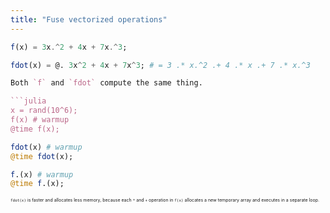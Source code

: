 ```yaml
---
title: "Fuse vectorized operations"
---
```



```julia
f(x) = 3x.^2 + 4x + 7x.^3;

fdot(x) = @. 3x^2 + 4x + 7x^3; # = 3 .* x.^2 .+ 4 .* x .+ 7 .* x.^3

```

```julia

Both `f` and `fdot` compute the same thing. 

```julia
x = rand(10^6);
f(x) # warmup
@time f(x);
```

```julia
fdot(x) # warmup
@time fdot(x);
```

```julia
f.(x) # warmup
@time f.(x);
```

:::: {style="font-size: 0.5em" }
`fdot(x)` is faster and allocates less memory, because each `*` and `+`
operation in `f(x)` allocates a new temporary array and executes in
a separate loop.
::::
